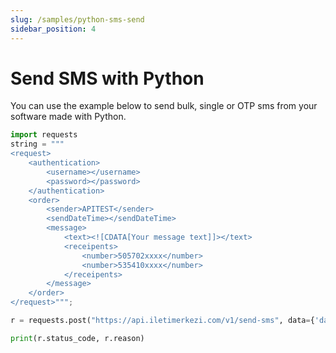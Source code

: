 ```yaml
---
slug: /samples/python-sms-send
sidebar_position: 4
---
```


# Send SMS with Python
You can use the example below to send bulk, single or OTP sms from your software made with Python.


```python
import requests
string = """
<request>
	<authentication>
		<username></username>
		<password></password>
	</authentication>
	<order>
		<sender>APITEST</sender>
		<sendDateTime></sendDateTime>
		<message>
			<text><![CDATA[Your message text]]></text>
			<receipents>
				<number>505702xxxx</number>
				<number>535410xxxx</number>
			</receipents>
		</message>
	</order>
</request>""";

r = requests.post("https://api.iletimerkezi.com/v1/send-sms", data={'data': string})

print(r.status_code, r.reason)
```